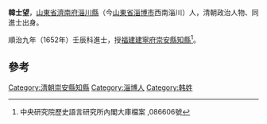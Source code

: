 '''韓士望'''，[[山東省|山東省]][[濟南府|濟南府]][[淄川縣|淄川縣]]（今[[山東省|山東省]][[淄博市|淄博市]]西南淄川）人，清朝政治人物、同進士出身。

順治九年（1652年）壬辰科進士，授[[福建|福建]][[建寧府|建寧府]][[崇安縣|崇安縣]][[知縣|知縣]]<ref>中央研究院歷史語言研究所內閣大庫檔案 ,086606號</ref>。

==參考==
{{Reflist}}
{{清朝人物小作品}}
{{順治九年壬辰科殿試金榜}}
{{DEFAULTSORT:Han韓}}
[[Category:清朝崇安縣知縣|Category:清朝崇安縣知縣]]
[[Category:淄博人|Category:淄博人]]
[[Category:韩姓|Category:韩姓]]
